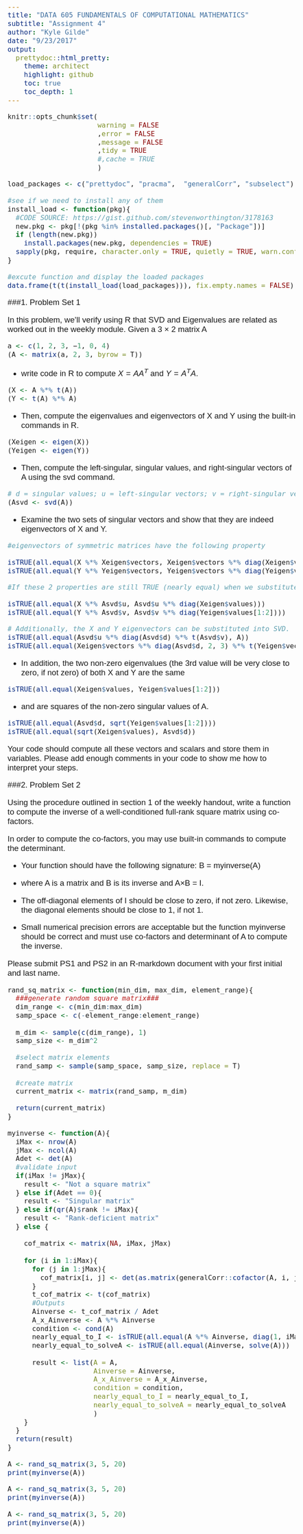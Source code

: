 ```yaml
---
title: "DATA 605 FUNDAMENTALS OF COMPUTATIONAL MATHEMATICS" 
subtitle: "Assignment 4"
author: "Kyle Gilde"
date: "9/23/2017"
output: 
  prettydoc::html_pretty:
    theme: architect
    highlight: github
    toc: true
    toc_depth: 1
---
```

<style type="text/css">
body{
  font-family: Helvetica;
  font-size: 14pt;
}
</style>
<body>
```r
knitr::opts_chunk$set(
                      warning = FALSE
                      ,error = FALSE
                      ,message = FALSE
                      ,tidy = TRUE
                      #,cache = TRUE
                      )
```


```r
load_packages <- c("prettydoc", "pracma",  "generalCorr", "subselect")

#see if we need to install any of them
install_load <- function(pkg){
  #CODE SOURCE: https://gist.github.com/stevenworthington/3178163
  new.pkg <- pkg[!(pkg %in% installed.packages()[, "Package"])]
  if (length(new.pkg)) 
    install.packages(new.pkg, dependencies = TRUE)
  sapply(pkg, require, character.only = TRUE, quietly = TRUE, warn.conflicts = FALSE)
}

#excute function and display the loaded packages
data.frame(t(t(install_load(load_packages))), fix.empty.names = FALSE)
```

###1. Problem Set 1

In this problem, we’ll verify using R that SVD and Eigenvalues are related as worked out in the weekly module. Given a 3 × 2 matrix A

\begin{equation} A = 
\begin{bmatrix}
1, 2, 3 \\
−1, 0, 4
\end{bmatrix}
\end{equation}

```r
a <- c(1, 2, 3, −1, 0, 4)
(A <- matrix(a, 2, 3, byrow = T))
```


+ write code in R to compute $X = AA^T$ and $Y = A^TA$. 
```r
(X <- A %*% t(A))
(Y <- t(A) %*% A)
```

+ Then, compute the eigenvalues and eigenvectors of X and Y using the built-in commands in R. 
```r
(Xeigen <- eigen(X))
(Yeigen <- eigen(Y))
```

+ Then, compute the left-singular, singular values, and right-singular vectors of A using the svd command. 
```r
# d = singular values; u = left-singular vectors; v = right-singular vectors
(Asvd <- svd(A))
```

+ Examine the two sets of singular vectors and show that they are indeed eigenvectors of X and Y. 
```r
#eigenvectors of symmetric matrices have the following property

isTRUE(all.equal(X %*% Xeigen$vectors, Xeigen$vectors %*% diag(Xeigen$values)))
isTRUE(all.equal(Y %*% Yeigen$vectors, Yeigen$vectors %*% diag(Yeigen$values)))
```




```r
#If these 2 properties are still TRUE (nearly equal) when we substitute in right-singular and left-singular vectors, then these singular vectors are eigenvectors of X and Y.

isTRUE(all.equal(X %*% Asvd$u, Asvd$u %*% diag(Xeigen$values)))
isTRUE(all.equal(Y %*% Asvd$v, Asvd$v %*% diag(Yeigen$values[1:2])))
```


```r
# Additionally, the X and Y eigenvectors can be substituted into SVD.
isTRUE(all.equal(Asvd$u %*% diag(Asvd$d) %*% t(Asvd$v), A))
isTRUE(all.equal(Xeigen$vectors %*% diag(Asvd$d, 2, 3) %*% t(Yeigen$vector), A))
```

+ In addition, the two non-zero eigenvalues (the 3rd value will be very close to zero, if not zero) of both X and Y are the same 
```r
isTRUE(all.equal(Xeigen$values, Yeigen$values[1:2]))
```


+ and are squares of the non-zero singular values of A. 

```r
isTRUE(all.equal(Asvd$d, sqrt(Yeigen$values[1:2])))
isTRUE(all.equal(sqrt(Xeigen$values), Asvd$d))
```


Your code should compute all these vectors and scalars and store them in variables. Please add enough comments in your code to show me how to interpret your steps.

###2. Problem Set 2

Using the procedure outlined in section 1 of the weekly handout, write a function to compute the inverse of a well-conditioned full-rank square matrix using co-factors. 

In order to compute the co-factors, you may use built-in commands to compute the determinant. 

+ Your function should have the following signature: B = myinverse(A) 

+ where A is a matrix and B is its inverse and A×B = I. 

+ The off-diagonal elements of I should be close to zero, if not zero. Likewise, the diagonal elements should be close to 1, if not 1. 

+ Small numerical precision errors are acceptable but the function myinverse should be correct and must use co-factors and determinant of A to compute the inverse. 

Please submit PS1 and PS2 in an R-markdown document with your first initial and last name.


 
```r
rand_sq_matrix <- function(min_dim, max_dim, element_range){
  ###generate random square matrix###  
  dim_range <- c(min_dim:max_dim)
  samp_space <- c(-element_range:element_range)  
  
  m_dim <- sample(c(dim_range), 1)
  samp_size <- m_dim^2

  #select matrix elements
  rand_samp <- sample(samp_space, samp_size, replace = T)
  
  #create matrix
  current_matrix <- matrix(rand_samp, m_dim)

  return(current_matrix)
}

myinverse <- function(A){
  iMax <- nrow(A)
  jMax <- ncol(A)
  Adet <- det(A)
  #validate input
  if(iMax != jMax){
    result <- "Not a square matrix"
  } else if(Adet == 0){
    result <- "Singular matrix"
  } else if(qr(A)$rank != iMax){
    result <- "Rank-deficient matrix"
  } else {
    
    cof_matrix <- matrix(NA, iMax, jMax)
    
    for (i in 1:iMax){
      for (j in 1:jMax){
        cof_matrix[i, j] <- det(as.matrix(generalCorr::cofactor(A, i, j))) * (-1)^(i+j)
      }
      t_cof_matrix <- t(cof_matrix)
      #Outputs
      Ainverse <- t_cof_matrix / Adet
      A_x_Ainverse <- A %*% Ainverse
      condition <- cond(A)
      nearly_equal_to_I <- isTRUE(all.equal(A %*% Ainverse, diag(1, iMax)))
      nearly_equal_to_solveA <- isTRUE(all.equal(Ainverse, solve(A))) 
      
      result <- list(A = A,
                     Ainverse = Ainverse, 
                     A_x_Ainverse = A_x_Ainverse,
                     condition = condition, 
                     nearly_equal_to_I = nearly_equal_to_I, 
                     nearly_equal_to_solveA = nearly_equal_to_solveA
                     )
    }
  }
  return(result)
}

A <- rand_sq_matrix(3, 5, 20)
print(myinverse(A))

A <- rand_sq_matrix(3, 5, 20)
print(myinverse(A))

A <- rand_sq_matrix(3, 5, 20)
print(myinverse(A))
```


</body>